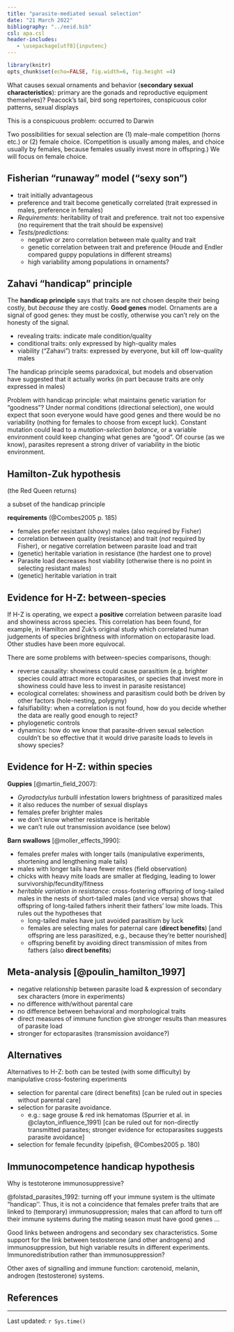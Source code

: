 ---
title: "parasite-mediated sexual selection"
date: "21 March 2022"
bibliography: "../eeid.bib"
csl: apa.csl
header-includes:
   - \usepackage[utf8]{inputenc}
---

```{r setup, include = FALSE}
library(knitr)
opts_chunk$set(echo=FALSE, fig.width=6, fig.height =4)
```


What causes sexual ornaments and behavior 
(**secondary sexual characteristics**): primary
are the gonads and reproductive
equipment themselves)?
Peacock's tail, bird song repertoires, conspicuous color patterns,
sexual displays

This is a conspicuous problem: occurred to Darwin

Two possibilities for sexual selection are (1) male-male competition (horns etc.) or  (2) female choice.  (Competition is usually among males, and choice
usually by females, because females usually invest more in offspring.)
We will focus on female choice.

## Fisherian "runaway" model ("sexy son")

- trait initially advantageous
- preference and trait become genetically correlated
(trait expressed in males, preference in females)
- *Requirements*: heritability of trait and preference.
trait not too expensive (no requirement that the
trait should be expensive)
- *Tests/predictions:*
    - negative or zero correlation between male quality and trait
    - genetic correlation between trait and preference (Houde and
Endler compared guppy populations in different streams)
    - high variability among populations in ornaments?

## Zahavi "handicap" principle

The **handicap principle** says that
traits are not chosen despite their being costly, but
*because* they are
costly.  **Good genes** model.  Ornaments are a signal of good genes:
they must be costly, otherwise you can't rely on the honesty of the
signal.

- revealing traits: indicate male condition/quality
- conditional traits: only expressed by high-quality males
- viability ("Zahavi") traits: expressed by everyone, but
kill off low-quality males

The handicap principle seems paradoxical,
but models and observation have suggested that
it actually works (in part because traits are only
expressed in males)

Problem with handicap principle: what maintains genetic variation for
"goodness"?  Under normal conditions (directional selection), one
would expect that soon everyone would have good genes and there
would be no variability (nothing for females to choose from except
luck).
Constant mutation could lead to a *mutation-selection balance*,
or a variable environment could keep changing what genes are "good".
Of course (as we know), parasites represent a strong driver of
variability in the biotic environment.

## Hamilton-Zuk hypothesis

(the Red Queen returns)

a subset of the handicap principle

**requirements** (@Combes2005 p. 185)

- females prefer resistant (showy) males
(also required by Fisher)
- correlation between quality (resistance) and trait
(*not* required by Fisher), or negative correlation between parasite load and trait
- (genetic) heritable variation in resistance
(the hardest one to prove)
- Parasite load decreases host viability
(otherwise there is no point in selecting resistant males)
- (genetic) heritable variation in trait


## Evidence for H-Z: between-species

If H-Z is operating, we
expect a **positive** correlation between parasite load and
showiness across species.
This correlation has been found, for example, in Hamilton and Zuk's
original study which correlated human judgements of species brightness
with information on ectoparasite load.  Other studies have been more
equivocal.

There are some problems with between-species comparisons, though:

- reverse causality: showiness could cause parasitism
(e.g. brighter species could attract more ectoparasites, or
species that invest more in showiness could have less to
invest in parasite resistance)
- ecological correlates: showiness and parasitism could
both be driven by other factors (hole-nesting, polygyny)
- falsifiability: when a correlation is not found, how do
you decide whether the data are really good enough to reject?
- phylogenetic controls
- dynamics: how do we know that parasite-driven sexual selection
couldn't be so effective that it would drive parasite loads to
\emph{lower} levels in showy species?

## Evidence for H-Z: within species

**Guppies** [@martin_field_2007]:

- *Gyrodactylus turbulli* infestation lowers brightness of parasitized
males
- it also reduces the number of sexual displays
- females prefer brighter males 
- we don't know whether resistance is heritable
- we can't rule out transmission avoidance (see below)

**Barn swallows** [@moller_effects_1990]:

- females prefer males with longer tails
(manipulative experiments, shortening and lengthening male tails)
- males with longer tails have fewer mites (field observation)
- chicks with heavy mite loads are smaller at fledging, leading to lower survivorship/fecundity/fitness
- *heritable variation in resistance*: cross-fostering offspring of long-tailed males in the nests of
short-tailed males (and vice versa) shows that offspring of long-tailed fathers inherit their fathers' low mite loads.
This rules out the hypotheses that
   - long-tailed males have just avoided parasitism by luck
   - females are selecting males for paternal care (**direct benefits**) [and offspring are less parasitized, e.g., because they're better nourished]
   - offspring benefit by avoiding direct transmission of mites from fathers (also **direct benefits**)

## Meta-analysis [@poulin_hamilton_1997]

- negative relationship between parasite load & expression of  secondary sex characters (more in experiments)
- no difference with/without parental care
- no difference between behavioral and morphological traits
- direct measures of immune function give  stronger results than measures of parasite load 
- stronger for ectoparasites (transmission avoidance?)

## Alternatives

Alternatives to H-Z: both can be tested
(with some difficulty) by manipulative cross-fostering
experiments

- selection for parental care (direct benefits)
[can be ruled out in species without parental care]
- selection for parasite avoidance.
   - e.g.: sage grouse & red ink hematomas (Spurrier et al. in @clayton_influence_1991)
[can be ruled out for non-directly transmitted parasites;
stronger evidence for ectoparasites suggests parasite
avoidance]
- selection for female fecundity (pipefish, @Combes2005 p. 180)

## Immunocompetence handicap hypothesis

Why is testoterone immunosuppressive?

@folstad_parasites_1992: turning off your immune
system is the ultimate "handicap''.  Thus, it is
not a coincidence that females prefer traits that
are linked to (temporary) immunosuppression; males that
can afford to turn off their immune systems during
the mating season must have good genes ...

Good links between androgens and secondary sex characteristics.
Some support for the link between testosterone
(and other androgens) and immunosuppression, 
but high variable results in different experiments.
Immunoredistribution rather than immunosuppression?

Other axes of signalling and immune function:
carotenoid, melanin, androgen (testosterone) systems.

##  References
 
::: {#refs}
:::

---

Last updated: `r Sys.time()`
	


